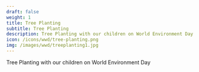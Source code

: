---
draft: false
weight: 1
title: Tree Planting
subtitle: Tree Planting
description: Tree Planting with our children on World Environment Day
icon: /icons/wwd/tree-planting.png 
img: /images/wwd/treeplanting1.jpg
---

Tree Planting with our children on World Environment Day